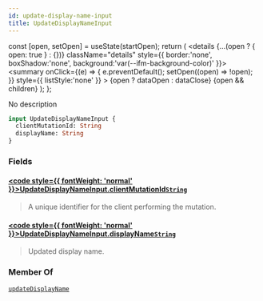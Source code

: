 ```yaml
---
id: update-display-name-input
title: UpdateDisplayNameInput
---
```









  const [open, setOpen] = useState(startOpen);
  return (
    <details {...(open ? { open: true } : {})} className="details" style={{ border:'none', boxShadow:'none', background:'var(--ifm-background-color)' }}>
      <summary
        onClick={(e) => {
          e.preventDefault();
          setOpen((open) => !open);
        }}
        style={{ listStyle:'none' }}
      >
      {open ? dataOpen : dataClose}
      </summary>
      {open && children}
    </details>
  );
};








No description


```graphql
input UpdateDisplayNameInput {
  clientMutationId: String
  displayName: String
}
```




### Fields

#### [<code style={{ fontWeight: 'normal' }}>UpdateDisplayNameInput.<b>clientMutationId</b></code>](#)<Bullet />[`String`](/gql-api/types/scalars/string) <Badge class="badge badge--secondary" text="scalar"/> 
> 
> 
> A unique identifier for the client performing the mutation.
> 

#### [<code style={{ fontWeight: 'normal' }}>UpdateDisplayNameInput.<b>displayName</b></code>](#)<Bullet />[`String`](/gql-api/types/scalars/string) <Badge class="badge badge--secondary" text="scalar"/> 
> 
> 
> Updated display name.
> 



### Member Of

[`updateDisplayName`](/gql-api/api/mutations/update-display-name)  <Badge class="badge badge--secondary" text="mutation"/>

